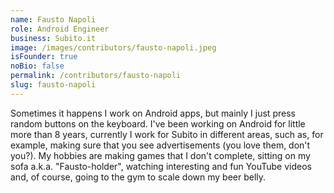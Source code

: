 ```yaml
---
name: Fausto Napoli
role: Android Engineer
business: Subito.it
image: /images/contributors/fausto-napoli.jpeg
isFounder: true
noBio: false
permalink: /contributors/fausto-napoli
slug: fausto-napoli
---
```

Sometimes it happens I work on Android apps, but mainly I just press random buttons on the keyboard.
I've been working on Android for little more than 8 years, currently I work for Subito in different areas, such as, for example, making sure that you see advertisements (you love them, don't you?).
My hobbies are making games that I don't complete, sitting on my sofa a.k.a. "Fausto-holder", watching interesting and fun YouTube videos and, of course, going to the gym to scale down my beer belly.
